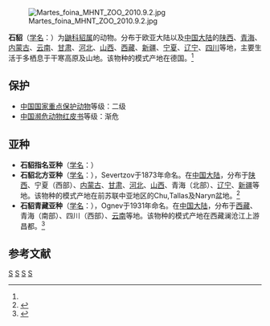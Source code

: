 {{Speciesbox
| status = LC
| status_system = IUCN3.1
| status_ref = <ref name=iucn />
| image = Beech Marten.jpg
| genus = Martes
| species = foina
| authority = [[約翰·克里斯蒂安·波利卡普·埃爾克斯勒本|Erxleben]]，1777<ref name='id432'>{{cite web| url =http://www.bioinfo.cn/db05/BjdwSpecies.php?action=view&id=432| title =石貂| work =《中国动物物种编目数据库》| publisher =中国科学院微生物研究所| author =中国科学院动物研究所| accessdate =2009-03-27| deadurl =yes| archiveurl =https://web.archive.org/web/20160305002301/http://www.bioinfo.cn/db05/BjdwSpecies.php?action=view&id=432| archivedate =2016-03-05}}</ref>
}}
[[File:Martes_foina_MHNT_ZOO_2010.9.2.jpg|thumb]]

'''石貂'''（[[学名|学名]]：{{lang|la|''Martes foina''}}）为[[鼬科|鼬科]][[貂属|貂属]]的动物。分布于欧亚大陆以及[[中国大陆|中国大陆]]的[[陕西|陕西]]、[[青海|青海]]、[[内蒙古|内蒙古]]、[[云南|云南]]、[[甘肃|甘肃]]、[[河北|河北]]、[[山西|山西]]、[[西藏|西藏]]、[[新疆|新疆]]、[[宁夏|宁夏]]、[[辽宁|辽宁]]、[[四川|四川]]等地，主要生活于多栖息于干寒高原及山地。该物种的模式产地在德国。<ref name='id432'/>

== 保护 ==
* [[中國國家重點保護野生動物名錄|中国国家重点保护动物]]等级：二级
* [[中国濒危动物红皮书|中国濒危动物红皮书]]等级：渐危

== 亚种 ==
* '''石貂指名亚种'''（[[学名|学名]]：{{lang|la|''Martes foina foina ''}}）
* '''石貂北方亚种'''（[[学名|学名]]：{{lang|la|''Martes foina intermedia''}}），Severtzov于1873年命名。在[[中国大陆|中国大陆]]，分布于[[陕西|陕西]]、宁夏（西部）、[[内蒙古|内蒙古]]、[[甘肃|甘肃]]、[[河北|河北]]、[[山西|山西]]、青海（北部）、[[辽宁|辽宁]]、[[新疆|新疆]]等地。该物种的模式产地在前苏联中亚地区的Chu,Tallas及Naryn盆地。<ref name='id433'>{{cite web| url =http://www.bioinfo.cn/db05/BjdwSpecies.php?action=view&id=433| title =石貂北方亚种| work =《中国动物物种编目数据库》| publisher =中国科学院微生物研究所| author =中国科学院动物研究所| accessdate =2009-03-27| deadurl =yes| archiveurl =https://web.archive.org/web/20160305105212/http://www.bioinfo.cn/db05/BjdwSpecies.php?action=view&id=433| archivedate =2016-03-05}}</ref>
* '''石貂青藏亚种'''（[[学名|学名]]：{{lang|la|''Martes foina kozlovi''}}），Ognev于1931年命名。在[[中国大陆|中国大陆]]，分布于[[西藏|西藏]]、青海（南部）、四川（西部）、[[云南|云南]]等地。该物种的模式产地在西藏澜沧江上游昌都。<ref name='id434'>{{cite web| url =http://www.bioinfo.cn/db05/BjdwSpecies.php?action=view&id=434| title =石貂青藏亚种| work =《中国动物物种编目数据库》| publisher =中国科学院微生物研究所| author =中国科学院动物研究所| accessdate =2009-03-27| deadurl =yes| archiveurl =https://web.archive.org/web/20160305055542/http://www.bioinfo.cn/db05/BjdwSpecies.php?action=view&id=434| archivedate =2016-03-05}}</ref>

== 参考文献 ==
{{reflist}}
{{commons|Martes  foina}}
{{Taxonbar}}

[[Category:貂属|S]]
[[Category:西南亞哺乳動物|S]]
[[Category:_中国国家二级保护动物|S]]
[[Category:1777年描述的动物|S]]